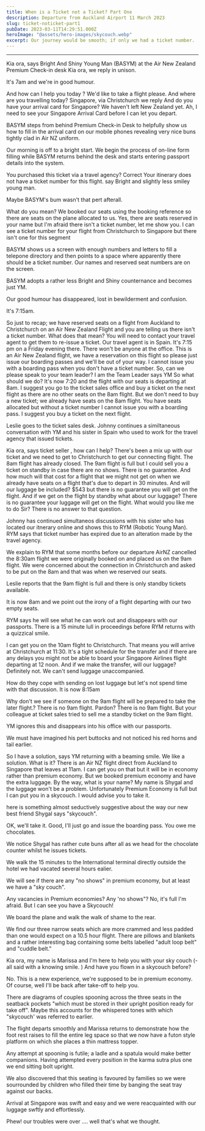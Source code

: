 ```yaml
---
title: When is a Ticket not a Ticket? Part One
description: Departure from Auckland Airport 11 March 2023
slug: ticket-noticket-part1
pubDate: 2023-03-11T14:29:51.000Z
heroImage: "@assets/hero-images/skycouch.webp"
excerpt: Our journey would be smooth; if only we had a ticket number.
---
```


***


<Chat>Kia ora, says Bright And Shiny Young Man (BASYM) at the Air New Zealand Premium Check-in desk</Chat>
<Chat>Kia ora, we reply in unison.</Chat>

It's 7am and we're in good humour.

<Chat>And how can I help you today ?</Chat>
<Chat>We'd like to take a flight please.</Chat>
<Chat>And where are you travelling today?</Chat>
<Chat>Singapore, via Christchurch we reply</Chat>
<Chat>And do you have your arrival card for Singapore?</Chat>
<Chat>We haven't left New Zealand yet.</Chat>
<Chat>Ah, I need to see your Singapore Arrival Card before I can let you depart.</Chat>

BASYM steps from behind Premium Check-in Desk to helpfully show us how to fill in the arrival card on our mobile phones revealing very nice buns tightly clad in Air NZ uniform.

Our morning is off to a bright start. We begin the process of on-line form filling while BASYM returns behind the desk and starts entering passport details into the system.

<Chat>You purchased this ticket via a travel agency?</Chat>
<Chat>Correct</Chat>
<Chat>Your itinerary does not have a ticket number for this flight. say Bright and slightly less smiley young man.</Chat>

Maybe BASYM's bum wasn't that pert afterall.

<Chat>What do you mean? We booked our seats using the booking reference so there are seats on the plane allocated to us.</Chat>
<Chat>Yes, there are seats reserved in your name but I'm afraid there isn't a ticket number, let me show you. I can see a ticket number for your flight from Christchurch to Singapore but there isn't one for this segment</Chat>

BASYM shows us a screen with enough numbers and letters to fill a telepone directory and then points to a space where apparently there should be a ticket number. Our names and reserved seat numbers are on the screen.

BASYM adopts a rather less Bright and Shiny counternance and becomes just YM.

Our good humour has disappeared, lost in bewilderment and confusion.

It's 7:15am.

<Chat>So just to recap; we have reserved seats on a flight from Auckland to Christchurch on an Air New Zealand Flight and you are telling us there isn't a ticket number. What does that mean?</Chat>
<Chat>You will need to contact your travel agent to get them to re-issue a ticket.</Chat>
<Chat>Our travel agent is in Spain. It's 7:15 pm on a Friday evening there. There won't be anyone at the office. This is an Air New Zealand flight, we have a reservation on this flight so please just issue our boarding passes and we'll be out of your way.</Chat>
<Chat>I cannot issue you with a boarding pass when you don't have a ticket number.</Chat>
<Chat>So, can we please speak to your team leader?</Chat>
<Chat>I am the Team Leader says YM</Chat>
<Chat>So what should we do? It's now 7:20 and the flight with our seats is departing at 8am.</Chat>
<Chat>I suggest you go to the ticket sales office and buy a ticket on the next flight as there are no other seats on the 8am flight.</Chat>
<Chat>But we don't need to buy a new ticket; we already have seats on the 8am flight.</Chat>
<Chat>You have seats allocated but without a ticket number I cannot issue you with a boarding pass. I suggest you buy a ticket on the next flight.</Chat>

Leslie goes to the ticket sales desk. Johnny continues a similtaneous conversation with YM and his sister in Spain who used to work for the travel agency that issued tickets.

<Chat>Kia ora, says ticket seller , how can I help?</Chat>
<Chat>There's been a mix up with our ticket and we need to get to Christchurch to get our connecting flight.</Chat>
<Chat>The 8am flight has already closed. The 9am flight is full but I could sell you a ticket on standby in case there are no shows. There is no guarantee.</Chat>
<Chat> And how much will that cost for a flight that we might not get on when we already have seats on a flight that's due to depart in 30 minutes. And will our luggage be included?</Chat>
<Chat>$543 but there is no guarantee you will get on the flight.</Chat>
<Chat>And if we get on the flight by standby what about our luggage?</Chat>
<Chat>There is no guarantee your luggage will get on the flight. What would you like me to do Sir?</Chat>
<Chat>There is no answer to that question.</Chat>

Johnny has continued simultaneos discussions with his sister who has located our itnerary online and shows this to RYM (Robotic Young Man). RYM says that ticket number has expired due to an alteration made by the travel agency.

We explain to RYM that some months before our departure AirNZ cancelled the 8:30am flight we were originally booked on and placed us on the 9am flight. We were concerned about the connection in Christchurch and asked to be put on the 8am and that was when we reserved our seats.

Leslie reports that the 9am flight is full and there is only standby tickets available.

It is now 8am and we point out the irony of a flight departing with our two empty seats.

RYM says he will see what he can work out and disappears with our passports. There is a 15 minute lull in proceedings before RYM returns with a quizzical smile.

<Chat>I can get you on the 10am flight to Christchurch. That means you will arrive at Christchurch at 11:30. It's a tight schedule for the transfer and if there are any delays you might not be able to board your Singapore Airlines flight departing at 12 noon.</Chat>
<Chat>And if we make the transfer, will our luggage?</Chat>
<Chat>Definitely not.</Chat>
<Chat>We can't send luggage unaccompanied.</Chat>

How do they cope with sending on lost luggage but let's not spend time with that discussion. It is now 8:15am


<Chat>Why don't we see if someone on the 9am flight will be prepared to take the later flight.?</Chat>
<Chat>There is no 9am flight.</Chat>
<Chat>Pardon?</Chat>
<Chat>There is no 9am flight.</Chat>
<Chat> But your colleague at ticket sales tried to sell me a standby ticket on the 9am flight.</Chat>

YM ignores this and disappears into his office with our passports.

We must have imagined his pert buttocks and not noticed his red horns and tail earlier.

<Chat> So I have a solution, says YM returning with a beaming smile.</Chat>
<Chat>We like a solution. What is it?</Chat>
<Chat>There is an Air NZ flight direct from Auckland to Singapore that leaves at 11am. I can get you on that but it will be in economy rather than premium economy.</Chat>
<Chat>But we booked premium economy and have the extra luggage. By the way, what is your name?</Chat>
<Chat>My name is Shygal and the luggage won't be a problem. Unfortunately Premium Economy is full but I can put you in a skycouch. I would advise you to take it.</Chat>

here is something almost seductively suggestive about the way our new best friend Shygal says "skycouch".

<Chat>OK, we'll take it.</Chat>
<Chat>Good, I'll just go and issue the boarding pass. You owe me chocolates.</Chat>

We notice Shygal has rather cute buns after all as we head for the chocolate counter whilst he issues tickets.

We walk the 15 minutes to the International terminal directly outside the hotel we had vacated several hours ealier.

We will see if there are any "no shows" in premium economy, but at least we have a "sky couch".


<Chat>Any vacancies in Premium economies? Any 'no shows"?</Chat>
<Chat>No, it's full I'm afraid. But I can see you have a Skycouch!</Chat>

We board the plane and walk the walk of shame to the rear.

We find our three narrow seats which are more crammed and less padded than one would expect on a 10.5 hour flight. There are pillows and blankets and a rather interesting bag containing some belts labelled "adult loop belt" and "cuddle belt."

Kia ora, my name is Marissa and I'm here to help you with your sky couch (- all said with a knowing smile. ) And have you flown in a skycouch before?

<Chat>No. This is a new experience, we're supposed to be in premium economy.</Chat>
<Chat>Of course, well I'll be back after take-off to help you.</Chat>

There are diagrams of couples spooning across the three seats in the seatback pockets "which must be stored in their upright position ready for take off". Maybe this accounts for the whispered tones with which "skycouch' was referred to earlier.

The flight departs smoothly and Marissa returns to demonstrate how the foot rest raises to fill the entire leg space so that we now have a futon style platform on which she places a thin mattress topper.

Any attempt at spooning is futile; a ladle and a spatula would make better companions. Having attempted every position in the karma sutra plus one we end sitting bolt upright.

We also discovered that this seating is favoured by families so we were sourrounded by children who filled their time by banging the seat tray against our backs.

Arrival at Singapore was swift and easy and we were reacquainted with our luggage swftly and effortlessly.

Phew! our troubles were over .... well that's what we thought.
